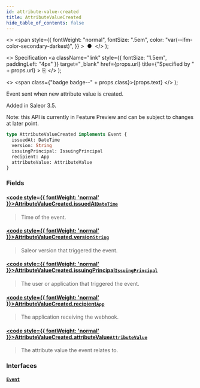 ```yaml
---
id: attribute-value-created
title: AttributeValueCreated
hide_table_of_contents: false
---
```


  <>
    <span
      style={{
        fontWeight: "normal",
        fontSize: ".5em",
        color: "var(--ifm-color-secondary-darkest)",
      }}
    >
      &nbsp;●&nbsp;
    </span>
  </>
);

  <>
    Specification
    <a
      className="link"
      style={{ fontSize: "1.5em", paddingLeft: "4px" }}
      target="\_blank"
      href={props.url}
      title={"Specified by " + props.url}
    >
      ⎘
    </a>
  </>
);

  <>
    <span class={"badge badge--" + props.class}>{props.text}</span>
  </>
);

Event sent when new attribute value is created.

Added in Saleor 3.5.

Note: this API is currently in Feature Preview and can be subject to changes at later point.

```graphql
type AttributeValueCreated implements Event {
  issuedAt: DateTime
  version: String
  issuingPrincipal: IssuingPrincipal
  recipient: App
  attributeValue: AttributeValue
}
```

### Fields

#### [<code style={{ fontWeight: 'normal' }}>AttributeValueCreated.<b>issuedAt</b></code>](#)<Bullet />[`DateTime`](../../../developer/api-reference/scalars/date-time) <Badge class="secondary" text="scalar"/>

> Time of the event.

#### [<code style={{ fontWeight: 'normal' }}>AttributeValueCreated.<b>version</b></code>](#)<Bullet />[`String`](../../../developer/api-reference/scalars/string) <Badge class="secondary" text="scalar"/>

> Saleor version that triggered the event.

#### [<code style={{ fontWeight: 'normal' }}>AttributeValueCreated.<b>issuingPrincipal</b></code>](#)<Bullet />[`IssuingPrincipal`](../../../developer/api-reference/unions/issuing-principal) <Badge class="secondary" text="union"/>

> The user or application that triggered the event.

#### [<code style={{ fontWeight: 'normal' }}>AttributeValueCreated.<b>recipient</b></code>](#)<Bullet />[`App`](../../../developer/api-reference/objects/app) <Badge class="secondary" text="object"/>

> The application receiving the webhook.

#### [<code style={{ fontWeight: 'normal' }}>AttributeValueCreated.<b>attributeValue</b></code>](#)<Bullet />[`AttributeValue`](../../../developer/api-reference/objects/attribute-value) <Badge class="secondary" text="object"/>

> The attribute value the event relates to.

### Interfaces

#### [`Event`](../../../developer/api-reference/interfaces/event) <Badge class="secondary" text="interface"/>

>

